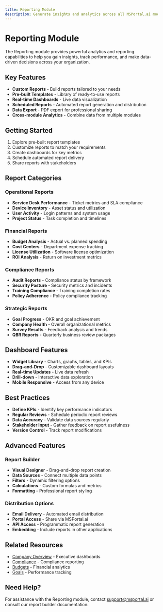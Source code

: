 ```yaml
---
title: Reporting Module
description: Generate insights and analytics across all MSPortal.ai modules
---
```


# Reporting Module

The Reporting module provides powerful analytics and reporting capabilities to help you gain insights, track performance, and make data-driven decisions across your organization.

## Key Features

- **Custom Reports** - Build reports tailored to your needs
- **Pre-built Templates** - Library of ready-to-use reports
- **Real-time Dashboards** - Live data visualization
- **Scheduled Reports** - Automated report generation and distribution
- **Data Export** - PDF export for professional sharing
- **Cross-module Analytics** - Combine data from multiple modules

## Getting Started

1. Explore pre-built report templates
2. Customize reports to match your requirements
3. Create dashboards for key metrics
4. Schedule automated report delivery
5. Share reports with stakeholders

## Report Categories

### Operational Reports
- **Service Desk Performance** - Ticket metrics and SLA compliance
- **Device Inventory** - Asset status and utilization
- **User Activity** - Login patterns and system usage
- **Project Status** - Task completion and timelines

### Financial Reports
- **Budget Analysis** - Actual vs. planned spending
- **Cost Centers** - Department expense tracking
- **License Utilization** - Software license optimization
- **ROI Analysis** - Return on investment metrics

### Compliance Reports
- **Audit Reports** - Compliance status by framework
- **Security Posture** - Security metrics and incidents
- **Training Compliance** - Training completion rates
- **Policy Adherence** - Policy compliance tracking

### Strategic Reports
- **Goal Progress** - OKR and goal achievement
- **Company Health** - Overall organizational metrics
- **Survey Results** - Feedback analysis and trends
- **QBR Reports** - Quarterly business review packages

## Dashboard Features

- **Widget Library** - Charts, graphs, tables, and KPIs
- **Drag-and-Drop** - Customizable dashboard layouts
- **Real-time Updates** - Live data refresh
- **Drill-down** - Interactive data exploration
- **Mobile Responsive** - Access from any device

## Best Practices

- **Define KPIs** - Identify key performance indicators
- **Regular Reviews** - Schedule periodic report reviews
- **Data Accuracy** - Validate data sources regularly
- **Stakeholder Input** - Gather feedback on report usefulness
- **Version Control** - Track report modifications

## Advanced Features

### Report Builder
- **Visual Designer** - Drag-and-drop report creation
- **Data Sources** - Connect multiple data points
- **Filters** - Dynamic filtering options
- **Calculations** - Custom formulas and metrics
- **Formatting** - Professional report styling

### Distribution Options
- **Email Delivery** - Automated email distribution
- **Portal Access** - Share via MSPortal.ai
- **API Access** - Programmatic report generation
- **Embedding** - Include reports in other applications

## Related Resources

- [Company Overview](../company-overview/index) - Executive dashboards
- [Compliance](../compliance/index) - Compliance reporting
- [Budgets](../budgets/index) - Financial analytics
- [Goals](../goals/index) - Performance tracking

## Need Help?

For assistance with the Reporting module, contact support@msportal.ai or consult our report builder documentation.